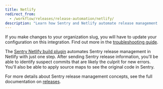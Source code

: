 ```yaml
---
title: Netlify
redirect_from:
  - /workflow/releases/release-automation/netlify/
description: "Learn how Sentry and Netlify automate release management and help identify suspect commits."
---
```


<Alert level="warning">

If you make changes to your organization slug, you will have to update your configuration on this integration. Find out more in the [troubleshooting guide](/product/integrations/troubleshooting).

</Alert>

The [Sentry Netlify build plugin](https://github.com/getsentry/sentry-netlify-build-plugin) automates Sentry release management in Netlify with just one step. After sending Sentry release information, you'll be able to identify suspect commits that are likely the culprit for new errors. You'll also be able to apply source maps to see the original code in Sentry.

For more details about Sentry release management concepts, see the full documentation on [releases](/product/releases/).
